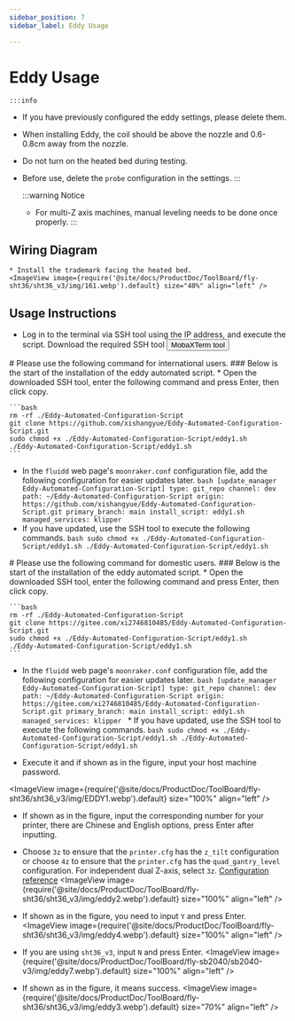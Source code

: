 ```yaml
---
sidebar_position: 7
sidebar_label: Eddy Usage

---
```



# Eddy Usage

    :::info
  * If you have previously configured the eddy settings, please delete them.
  * When installing Eddy, the coil should be above the nozzle and 0.6-0.8cm away from the nozzle.
  * Do not turn on the heated bed during testing.
  * Before use, delete the `probe` configuration in the settings.
    :::

    :::warning Notice
    * For multi-Z axis machines, manual leveling needs to be done once properly.
    :::


## Wiring Diagram

    * Install the trademark facing the heated bed.
    <ImageView image={require('@site/docs/ProductDoc/ToolBoard/fly-sht36/sht36_v3/img/161.webp').default} size="40%" align="left" />


## Usage Instructions
   * Log in to the terminal via SSH tool using the IP address, and execute the script.
    Download the required SSH tool <Button variant="contained" disableElevation href="/docs/ResDownload/auxiliary_software/">MobaXTerm tool</Button>


<Tabs>
  <TabItem value="eddy1" label="International Use">
    # Please use the following command for international users.
    ### Below is the start of the installation of the eddy automated script.
    * Open the downloaded SSH tool, enter the following command and press Enter, then click copy.
    
    ```bash
    rm -rf ./Eddy-Automated-Configuration-Script
    git clone https://github.com/xishangyue/Eddy-Automated-Configuration-Script.git
    sudo chmod +x ./Eddy-Automated-Configuration-Script/eddy1.sh
    ./Eddy-Automated-Configuration-Script/eddy1.sh
    ```
   * In the `fluidd` web page's `moonraker.conf` configuration file, add the following configuration for easier updates later.
    ```bash
    [update_manager Eddy-Automated-Configuration-Script]
    type: git_repo
    channel: dev
    path: ~/Eddy-Automated-Configuration-Script
    origin: https://github.com/xishangyue/Eddy-Automated-Configuration-Script.git
    primary_branch: main
    install_script: eddy1.sh
    managed_services: klipper
    ```
   * If you have updated, use the SSH tool to execute the following commands.
    ```bash
    sudo chmod +x ./Eddy-Automated-Configuration-Script/eddy1.sh
    ./Eddy-Automated-Configuration-Script/eddy1.sh
    ```
</TabItem>

  <TabItem value="eddy2" label="Domestic Use">
# Please use the following command for domestic users.
### Below is the start of the installation of the eddy automated script.
    * Open the downloaded SSH tool, enter the following command and press Enter, then click copy.
    
    ```bash
    rm -rf ./Eddy-Automated-Configuration-Script
    git clone https://gitee.com/xi2746810485/Eddy-Automated-Configuration-Script.git
    sudo chmod +x ./Eddy-Automated-Configuration-Script/eddy1.sh
    ./Eddy-Automated-Configuration-Script/eddy1.sh
    ```
   * In the `fluidd` web page's `moonraker.conf` configuration file, add the following configuration for easier updates later.
    ```bash
    [update_manager Eddy-Automated-Configuration-Script]
    type: git_repo
    channel: dev
    path: ~/Eddy-Automated-Configuration-Script
    origin: https://gitee.com/xi2746810485/Eddy-Automated-Configuration-Script.git
    primary_branch: main
    install_script: eddy1.sh
    managed_services: klipper
    ```
    * If you have updated, use the SSH tool to execute the following commands.
    ```bash
    sudo chmod +x ./Eddy-Automated-Configuration-Script/eddy1.sh
    ./Eddy-Automated-Configuration-Script/eddy1.sh
    ```
  </TabItem>
</Tabs>


* Execute it and if shown as in the figure, input your host machine password.

<ImageView image={require('@site/docs/ProductDoc/ToolBoard/fly-sht36/sht36_v3/img/EDDY1.webp').default} size="100%" align="left" />

* If shown as in the figure, input the corresponding number for your printer, there are Chinese and English options, press Enter after inputting.
* Choose `3z` to ensure that the `printer.cfg` has the `z_tilt` configuration or choose `4z` to ensure that the `printer.cfg` has the `quad_gantry_level` configuration. For independent dual Z-axis, select `3z`. [Configuration reference](https://mellow.klipper.cn/docs/category/klipper-%E5%8F%82%E8%80%83%E9%85%8D%E7%BD%AE)
<ImageView image={require('@site/docs/ProductDoc/ToolBoard/fly-sht36/sht36_v3/img/eddy2.webp').default} size="100%" align="left" /> 

* If shown as in the figure, you need to input `Y` and press Enter.
<ImageView image={require('@site/docs/ProductDoc/ToolBoard/fly-sht36/sht36_v3/img/eddy4.webp').default} size="100%" align="left" />

* If you are using `sht36_v3`, input `N` and press Enter.
<ImageView image={require('@site/docs/ProductDoc/ToolBoard/fly-sb2040/sb2040-v3/img/eddy7.webp').default} size="100%" align="left" />

* If shown as in the figure, it means success.
<ImageView image={require('@site/docs/ProductDoc/ToolBoard/fly-sht36/sht36_v3/img/eddy3.webp').default} size="70%" align="left" />

<LDC1612 />

